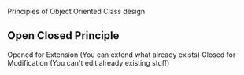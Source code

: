 Principles of Object Oriented Class design

## Open Closed Principle

Opened for Extension (You can extend what already exists)
Closed for Modification (You can't edit already existing stuff)
